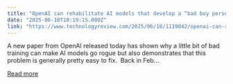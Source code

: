 ```yaml
---
title: "OpenAI can rehabilitate AI models that develop a “bad boy persona”"
date: "2025-06-18T18:19:15.000Z"
link: "https://www.technologyreview.com/2025/06/18/1119042/openai-can-rehabilitate-ai-models-that-develop-a-bad-boy-persona/"
---
```


A new paper from OpenAI released today has shown why a little bit of bad training can make AI models go rogue but also demonstrates that this problem is generally pretty easy to fix.&#160; Back in Feb...

[Read more](https://www.technologyreview.com/2025/06/18/1119042/openai-can-rehabilitate-ai-models-that-develop-a-bad-boy-persona/)
